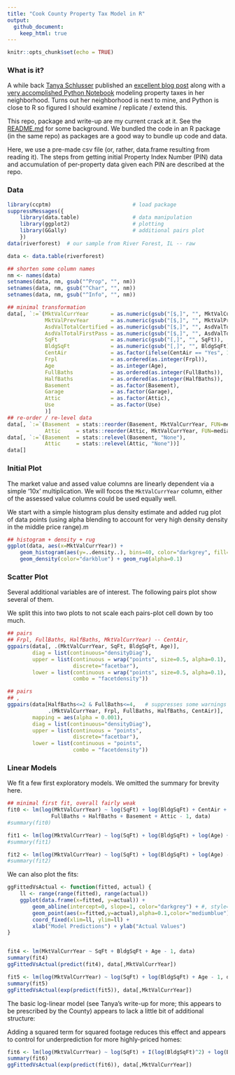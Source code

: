 ```yaml
---
title: "Cook County Property Tax Model in R"
output: 
  github_document:
    keep_html: true
---
```


```r
knitr::opts_chunk$set(echo = TRUE)
```

### What is it?

A while back [Tanya Schlusser](http://tanyaschlusser.github.io/) published an [excellent blog
post](http://tanyaschlusser.github.io/posts/property-tax-cook-county/) along with a [very
accomplished Python
Notebook](https://github.com/tanyaschlusser/tanyaschlusser.github.io/blob/src/posts/property-tax-cook-county.ipynb)
modeling property taxes in her neighborhood. Turns out her neighborhood is next to mine, and Python
is close to R so figured I should examine / replicate / extend this.

This repo, package and write-up are my current crack at it. See the
[README.md](https://github.com/eddelbuettel/cook-county-tax-model) for some background. We bundled
the code in an R package (in the same repo) as packages are a good way to bundle up code and data.

Here, we use a pre-made csv file (or, rather, data.frame resulting from reading it). The steps from
getting initial Property Index Number (PIN) data and accumulation of per-property data given each
PIN are described at the repo.

### Data

```r
library(ccptm)                          # load package
suppressMessages({
    library(data.table)                 # data manipulation
    library(ggplot2)                    # plotting
    library(GGally)                     # additional pairs plot
    })
data(riverforest)  # our sample from River Forest, IL -- raw

data <- data.table(riverforest)

## shorten some column names
nm <- names(data)
setnames(data, nm, gsub("^Prop", "", nm))
setnames(data, nm, gsub("^Char", "", nm))
setnames(data, nm, gsub("^Info", "", nm))

## minimal transformation
data[, `:=`(MktValCurrYear       = as.numeric(gsub("[$,]", "", MktValCurrYear)),
            MktValPrevYear       = as.numeric(gsub("[$,]", "", MktValPrevYear)),
            AsdValTotalCertified = as.numeric(gsub("[$,]", "", AsdValTotalCertified)),
            AsdValTotalFirstPass = as.numeric(gsub("[$,]", "", AsdValTotalFirstPass)),
            SqFt                 = as.numeric(gsub("[,]", "", SqFt)),
            BldgSqFt             = as.numeric(gsub("[,]", "", BldgSqFt)),
            CentAir              = as.factor(ifelse(CentAir == "Yes", 1L, 0L)),
            Frpl                 = as.ordered(as.integer(Frpl)),
            Age                  = as.integer(Age),
            FullBaths            = as.ordered(as.integer(FullBaths)),
            HalfBaths            = as.ordered(as.integer(HalfBaths)),
            Basement             = as.factor(Basement),
            Garage               = as.factor(Garage),
            Attic                = as.factor(Attic),
            Use                  = as.factor(Use)
            )]
## re-order / re-level data
data[, `:=`(Basement  = stats::reorder(Basement, MktValCurrYear, FUN=median),
            Attic     = stats::reorder(Attic, MktValCurrYear, FUN=median))]
data[, `:=`(Basement  = stats::relevel(Basement, "None"),
            Attic     = stats::relevel(Attic, "None"))]
data[]
```

### Initial Plot

The market value and assed value columns are linearly dependent via a simple '10x'
multiplication. We will focos the `MktValCurrYear` column, either of the assessed value columns
could be used equally well.

We start with a simple histogram plus density estimate and added rug plot of data points (using
alpha blending to account for very high density density in the middle price range).m

```r
## histogram + density + rug
ggplot(data, aes(x=MktValCurrYear)) +
    geom_histogram(aes(y=..density..), bins=40, color="darkgrey", fill="lightblue") +
    geom_density(color="darkblue") + geom_rug(alpha=0.1)
```

### Scatter Plot

Several additional variables are of interest. The following pairs plot show several of them. 

We split this into two plots to not scale each pairs-plot cell down by too much.

```r
## pairs
## Frpl, FullBaths, HalfBaths, MktValCurrYear) -- CentAir,
ggpairs(data[, .(MktValCurrYear, SqFt, BldgSqFt, Age)],
        diag = list(continuous="densityDiag"),
        upper = list(continuous = wrap("points", size=0.5, alpha=0.1),
                     discrete="facetbar"),
        lower = list(continuous = wrap("points", size=0.5, alpha=0.1),
                     combo = "facetdensity"))
```

```r
## pairs
## ,
ggpairs(data[HalfBaths<=2 & FullBaths<=4,   # suppresses some warnings from empty cells
             .(MktValCurrYear, Frpl, FullBaths, HalfBaths, CentAir)],
        mapping = aes(alpha = 0.001),
        diag = list(continuous="densityDiag"),
        upper = list(continuous = "points",
                     discrete="facetbar"),
        lower = list(continuous = "points",
                     combo = "facetdensity"))
```

### Linear Models

We fit a few first exploratory models. We omitted the summary for brevity here.

```r
## minimal first fit, overall fairly weak
fit0 <- lm(log(MktValCurrYear) ~ log(SqFt) + log(BldgSqFt) + CentAir + Frpl + log(Age) +
              FullBaths + HalfBaths + Basement + Attic - 1, data)
#summary(fit0)

fit1 <- lm(log(MktValCurrYear) ~ log(SqFt) + log(BldgSqFt) + log(Age) + FullBaths + HalfBaths - 1, data)
#summary(fit1)

fit2 <- lm(log(MktValCurrYear) ~ log(SqFt) + log(BldgSqFt) + log(Age) - 1, data)
#summary(fit2)
```

We can also plot the fits:

```r
ggFittedVsActual <- function(fitted, actual) {
    ll <- range(range(fitted), range(actual))
    ggplot(data.frame(x=fitted, y=actual)) +
        geom_abline(intercept=0, slope=1, color="darkgrey") + #, style="dotted")
        geom_point(aes(x=fitted,y=actual),alpha=0.1,color="mediumblue") +
        coord_fixed(xlim=ll, ylim=ll) +
        xlab("Model Predictions") + ylab("Actual Values")
}


fit4 <- lm(MktValCurrYear ~ SqFt + BldgSqFt + Age - 1, data)
summary(fit4)
ggFittedVsActual(predict(fit4), data[,MktValCurrYear])

fit5 <- lm(log(MktValCurrYear) ~ log(SqFt) + log(BldgSqFt) + Age - 1, data)
summary(fit5)
ggFittedVsActual(exp(predict(fit5)), data[,MktValCurrYear])
```


The basic log-linear model (see Tanya's write-up for more; this appears to be
prescribed by the County) appears to lack a little bit of additional
structure:


Adding a squared term for squared footage reduces this effect and appears to
control for underprediction for more highly-priced homes:


```r
fit6 <- lm(log(MktValCurrYear) ~ log(SqFt) + I(log(BldgSqFt)^2) + log(BldgSqFt) + Age - 1, data)
summary(fit6)
ggFittedVsActual(exp(predict(fit6)), data[,MktValCurrYear])
```
